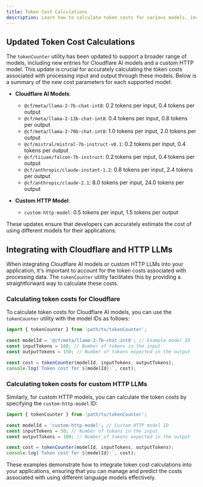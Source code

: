 ```yaml
---
title: Token Cost Calculations
description: Learn how to calculate token costs for various models, including new support for Cloudflare AI models and custom HTTP models.
---
```


## Updated Token Cost Calculations

The `tokenCounter` utility has been updated to support a broader range of models, including new entries for Cloudflare AI models and a custom HTTP model. This update is crucial for accurately calculating the token costs associated with processing input and output through these models. Below is a summary of the new cost parameters for each supported model:

- **Cloudflare AI Models**:
  - `@cf/meta/llama-2-7b-chat-int8`: 0.2 tokens per input, 0.4 tokens per output
  - `@cf/meta/llama-2-13b-chat-int8`: 0.4 tokens per input, 0.8 tokens per output
  - `@cf/meta/llama-2-70b-chat-int8`: 1.0 tokens per input, 2.0 tokens per output
  - `@cf/mistral/mistral-7b-instruct-v0.1`: 0.2 tokens per input, 0.4 tokens per output
  - `@cf/tiiuae/falcon-7b-instruct`: 0.2 tokens per input, 0.4 tokens per output
  - `@cf/anthropic/claude-instant-1.2`: 0.8 tokens per input, 2.4 tokens per output
  - `@cf/anthropic/claude-2.1`: 8.0 tokens per input, 24.0 tokens per output

- **Custom HTTP Model**:
  - `custom-http-model`: 0.5 tokens per input, 1.5 tokens per output

These updates ensure that developers can accurately estimate the cost of using different models for their applications.

## Integrating with Cloudflare and HTTP LLMs

When integrating Cloudflare AI models or custom HTTP LLMs into your application, it's important to account for the token costs associated with processing data. The `tokenCounter` utility facilitates this by providing a straightforward way to calculate these costs.

### Calculating token costs for Cloudflare

To calculate token costs for Cloudflare AI models, you can use the `tokenCounter` utility with the model IDs as follows:

```typescript
import { tokenCounter } from 'path/to/tokenCounter';

const modelId = '@cf/meta/llama-2-7b-chat-int8'; // Example model ID
const inputTokens = 100; // Number of tokens in the input
const outputTokens = 150; // Number of tokens expected in the output

const cost = tokenCounter(modelId, inputTokens, outputTokens);
console.log(`Token cost for ${modelId}:`, cost);
```

### Calculating token costs for custom HTTP LLMs

Similarly, for custom HTTP models, you can calculate the token costs by specifying the `custom-http-model` ID:

```typescript
import { tokenCounter } from 'path/to/tokenCounter';

const modelId = 'custom-http-model'; // Custom HTTP model ID
const inputTokens = 50; // Number of tokens in the input
const outputTokens = 100; // Number of tokens expected in the output

const cost = tokenCounter(modelId, inputTokens, outputTokens);
console.log(`Token cost for ${modelId}:`, cost);
```

These examples demonstrate how to integrate token cost calculations into your applications, ensuring that you can manage and predict the costs associated with using different language models effectively.